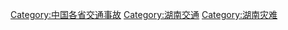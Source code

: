 [[Category:中国各省交通事故|Category:中国各省交通事故]]
[[Category:湖南交通|Category:湖南交通]]
[[Category:湖南灾难|Category:湖南灾难]]